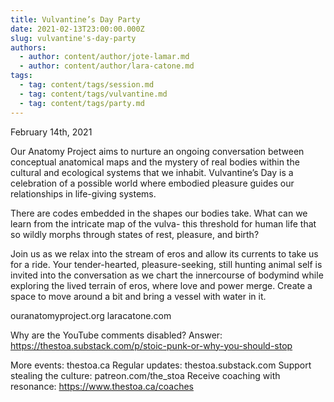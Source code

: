 ```yaml
---
title: Vulvantine’s Day Party
date: 2021-02-13T23:00:00.000Z
slug: vulvantine's-day-party
authors:
  - author: content/author/jote-lamar.md
  - author: content/author/lara-catone.md
tags:
  - tag: content/tags/session.md
  - tag: content/tags/vulvantine.md
  - tag: content/tags/party.md
---
```


February 14th, 2021

Our Anatomy Project aims to nurture an ongoing conversation between conceptual anatomical maps and the mystery of real bodies within the cultural and ecological systems that we inhabit. Vulvantine’s Day is a celebration of a possible world where embodied pleasure guides our relationships in life-giving systems.

There are codes embedded in the shapes our bodies take. What can we learn from the intricate map of the vulva- this threshold for human life that so wildly morphs through states of rest, pleasure, and birth?

Join us as we relax into the stream of eros and allow its currents to take us for a ride. Your tender-hearted, pleasure-seeking, still hunting animal self is invited into the conversation as we chart the innercourse of bodymind while exploring the lived terrain of eros, where love and power merge. Create a space to move around a bit and bring a vessel with water in it.

ouranatomyproject.org
laracatone.com

Why are the YouTube comments disabled? Answer: https://thestoa.substack.com/p/stoic-punk-or-why-you-should-stop

More events: thestoa.ca
Regular updates: thestoa.substack.com
Support stealing the culture: patreon.com/the_stoa
Receive coaching with resonance: https://www.thestoa.ca/coaches
